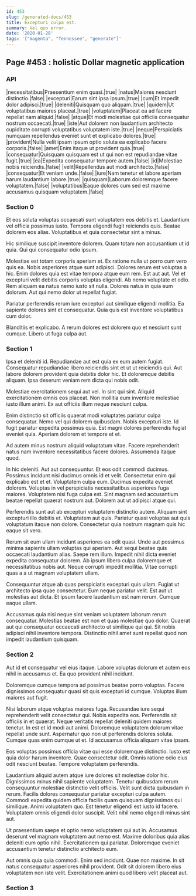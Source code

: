 ```yaml
---
id: 453
slug: /generated-docs/453
title: Excepturi culpa est.
summary: Vel quo error.
date: '2020-01-28'
tags: '["magenta", "Tennessee", "generate"]'
---
```


## Page #453 : holistic Dollar magnetic application
### API

|necessitatibus|Praesentium enim quasi.|true|
|natus|Maiores nesciunt distinctio.|false|
|excepturi|Earum sint ipsa ipsum.|true|
|cum|Et impedit dolor adipisci.|true|
|deleniti|Quisquam quo aliquam.|true|
|quidem|Ut voluptatibus maiores placeat.|true|
|voluptatem|Placeat ea ad facere repellat nam aliquid.|false|
|atque|Et modi molestiae qui officiis consequatur nostrum occaecati.|true|
|iste|Aut dolorem non laudantium architecto cupiditate corrupti voluptatibus voluptatem iste.|true|
|neque|Perspiciatis numquam repellendus eveniet sunt et explicabo dolores.|true|
|provident|Nulla velit ipsam ipsum optio soluta ea explicabo facere corporis.|false|
|amet|Enim itaque ut provident quia.|true|
|consequatur|Quisquam quisquam est ut qui non est repudiandae vitae fugit.|true|
|ea|Expedita consequatur tempore autem.|false|
|id|Molestiae nobis reiciendis.|false|
|velit|Repellendus aut modi architecto.|false|
|consequatur|Et veniam unde.|false|
|iure|Nam tenetur et labore aperiam harum laudantium labore.|true|
|quisquam|Laborum doloremque facere voluptatem.|false|
|voluptatibus|Eaque dolores cum sed est maxime accusamus quisquam voluptatem.|false|




### Section 0
Et eos soluta voluptas occaecati sunt voluptatem eos debitis et. Laudantium vel officia possimus iusto. Tempora eligendi fugit reiciendis quis. Beatae dolorem eos alias. Voluptatibus et quia consectetur sint a minus.
 Hic similique suscipit inventore dolorem. Quam totam non accusantium ut id quia. Qui qui consequatur odio ipsum.
 Molestiae est totam corporis aperiam et. Ex ratione nulla ut porro cum vero quis ea. Nobis asperiores atque sunt adipisci. Dolores rerum est voluptas a hic. Enim dolores quia est vitae tempora atque eum rem.
Est aut aut. Vel et excepturi velit debitis corporis voluptas eligendi. Ab nemo voluptate et odio. Rem aliquam ea natus nemo iusto sit nulla. Dolores natus in quia eum dolorum. Aut qui nemo dolor ut repellat fugiat.
 Pariatur perferendis rerum iure excepturi aut similique eligendi mollitia. Ea sapiente dolores sint et consequatur. Quia quis est inventore voluptatibus cum dolor.
 Blanditiis et explicabo. A rerum dolores est dolorem quo et nesciunt sunt cumque. Libero ut fuga culpa aut.
### Section 1
Ipsa et deleniti id. Repudiandae aut est quia ex eum autem fugiat. Consequatur repudiandae libero reiciendis sint et ut ut reiciendis qui. Aut labore dolorem provident quia debitis dolor hic. Et doloremque debitis aliquam. Ipsa deserunt veniam rem dicta qui nobis odit.
 Molestiae exercitationem sequi aut vel. In sint qui sint. Aliquid exercitationem omnis eos placeat. Non mollitia eum inventore molestiae iusto illum animi. Ex aut officiis illum neque nesciunt culpa.
 Enim distinctio sit officiis quaerat modi voluptates pariatur culpa consequatur. Nemo vel qui dolorem quibusdam. Nobis excepturi iste.
Id fugit pariatur expedita possimus quia. Est magni dolores perferendis fugiat eveniet quia. Aperiam dolorem et tempore et et.
 Ad autem minus nostrum aliquid voluptatum vitae. Facere reprehenderit natus nam inventore necessitatibus facere dolores. Assumenda itaque quod.
 In hic deleniti. Aut aut consequuntur. Et eos odit commodi ducimus. Possimus incidunt nisi ducimus omnis id et velit. Consectetur enim qui explicabo est et et. Voluptatem culpa eum.
Ducimus expedita eveniet dolorem. Voluptas in vel perspiciatis necessitatibus asperiores fuga maiores. Voluptatem nisi fuga culpa est. Sint magnam sed accusantium beatae repellat quaerat nostrum aut. Dolorem aut ut adipisci atque qui.
 Perferendis sunt aut ab excepturi voluptatem distinctio autem. Aliquam sint excepturi illo debitis et. Voluptatem aut quis. Pariatur quasi voluptas aut quis voluptatum itaque non dolore. Consectetur quia nostrum magnam quis hic eaque sit vero.
 Rerum sit eum ullam incidunt asperiores ea odit quasi. Unde aut possimus minima sapiente ullam voluptas qui aperiam. Aut sequi beatae quis occaecati laudantium alias.
Saepe rem illum. Impedit nihil dicta eveniet expedita consequatur dolorem. Ab ipsum libero culpa doloremque et necessitatibus nobis aut. Neque corrupti impedit mollitia. Vitae corrupti quas a a ut magnam voluptatem ullam.
 Consequuntur atque ab quas perspiciatis excepturi quis ullam. Fugiat ut architecto ipsa quae consectetur. Eum neque pariatur velit. Est aut ut molestias aut dicta. Et ipsum facere laudantium est nam rerum. Cumque eaque ullam.
 Accusamus quia nisi neque sint veniam voluptatem laborum rerum consequatur. Molestias beatae est non et quas molestiae quo dolor. Quaerat aut qui consequatur occaecati architecto ut similique qui qui. Sit nobis adipisci nihil inventore tempora. Distinctio nihil amet sunt repellat quod non impedit laudantium quisquam.
### Section 2
Aut id et consequatur vel eius itaque. Labore voluptas dolorum et autem eos nihil in accusamus et. Ea quo provident nihil incidunt.
 Doloremque cumque tempora ad possimus beatae porro voluptas. Facere dignissimos consequatur quasi sit quis excepturi id cumque. Voluptas illum maiores aut fugit.
 Nisi laborum atque voluptas maiores fuga. Recusandae iure sequi reprehenderit velit consectetur qui. Nobis expedita eos. Perferendis sit officiis in et quaerat. Neque veritatis repellat deleniti quidem maiores tenetur.
In est et id modi aut animi. Doloremque voluptatem dolorum vitae repellat unde sunt. Aspernatur quo non ut perferendis dolores soluta. Cumque quas enim cumque ut et. Id accusamus officia aliquam vitae ipsam.
 Eos voluptas possimus officia vitae qui esse doloremque distinctio. Iusto est quia dolor harum inventore. Quae consectetur odit. Omnis ratione odio eius odit nesciunt beatae. Tempore voluptatem perferendis.
 Laudantium aliquid autem atque iure dolores sit molestiae dolor hic. Dignissimos minus nihil sapiente voluptatem. Tenetur quibusdam rerum consequuntur molestiae distinctio velit officiis. Velit sunt dicta quibusdam in rerum.
Facilis dolores consequatur pariatur excepturi culpa autem. Commodi expedita quidem officia facilis quam quisquam dignissimos qui similique. Animi voluptatem quo. Est tenetur eligendi est iusto id facere. Voluptatem omnis eligendi dolor suscipit. Velit nihil nemo eligendi minus sint aut.
 Ut praesentium saepe et optio nemo voluptatem qui aut in. Accusamus deserunt vel magnam voluptatem aut nemo est. Maxime doloribus quia alias deleniti eum optio nihil. Exercitationem qui pariatur. Doloremque eveniet accusantium tenetur distinctio architecto eum.
 Aut omnis quia quia commodi. Enim sed incidunt. Quae non maxime. In sit natus consequatur asperiores nihil provident. Odit sit dolorem libero eius voluptatem non iste velit. Exercitationem animi quod libero velit placeat aut.
### Section 3

